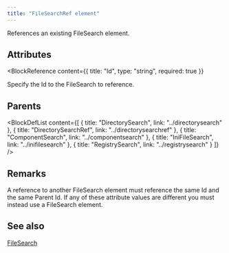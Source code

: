 ```yaml
---
title: "FileSearchRef element"
---
```



References an existing FileSearch element.


## Attributes

<BlockWrapper>

  <BlockReference
    content={{
      title: "Id",
      type: "string",
      required: true
    }}
  >
  Specify the Id to the FileSearch to reference.
  </BlockReference>

</BlockWrapper>


## Parents

<BlockDefList content={[
    {
      title: "DirectorySearch",
      link: "../directorysearch"
    },
    {
      title: "DirectorySearchRef",
      link: "../directorysearchref"
    },
    {
      title: "ComponentSearch",
      link: "../componentsearch"
    },
    {
      title: "IniFileSearch",
      link: "../inifilesearch"
    },
    {
      title: "RegistrySearch",
      link: "../registrysearch"
    }
  ]}
/>

## Remarks

A reference to another FileSearch element must reference the same Id and the same Parent Id. If any of these attribute values are different you must instead use a FileSearch element.



## See also
[FileSearch](../filesearch)